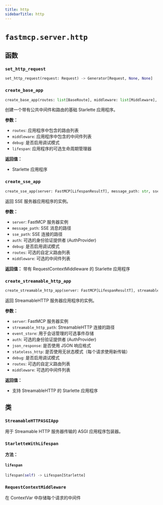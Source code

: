 ```yaml
---
title: http
sidebarTitle: http
---
```


# `fastmcp.server.http`

## 函数

### `set_http_request` <sup><a href="https://github.com/jlowin/fastmcp/blob/main/src/fastmcp/server/http.py#L74" target="_blank"><Icon icon="github" style="width: 14px; height: 14px;" /></a></sup>

```python
set_http_request(request: Request) -> Generator[Request, None, None]
```

### `create_base_app` <sup><a href="https://github.com/jlowin/fastmcp/blob/main/src/fastmcp/server/http.py#L98" target="_blank"><Icon icon="github" style="width: 14px; height: 14px;" /></a></sup>

```python
create_base_app(routes: list[BaseRoute], middleware: list[Middleware], debug: bool = False, lifespan: Callable | None = None) -> StarletteWithLifespan
```


创建一个带有公共中间件和路由的基础 Starlette 应用程序。

**参数：**
- `routes`: 应用程序中包含的路由列表
- `middleware`: 应用程序中包含的中间件列表
- `debug`: 是否启用调试模式
- `lifespan`: 应用程序的可选生命周期管理器

**返回值：**
- Starlette 应用程序


### `create_sse_app` <sup><a href="https://github.com/jlowin/fastmcp/blob/main/src/fastmcp/server/http.py#L126" target="_blank"><Icon icon="github" style="width: 14px; height: 14px;" /></a></sup>

```python
create_sse_app(server: FastMCP[LifespanResultT], message_path: str, sse_path: str, auth: AuthProvider | None = None, debug: bool = False, routes: list[BaseRoute] | None = None, middleware: list[Middleware] | None = None) -> StarletteWithLifespan
```


返回 SSE 服务器应用程序的实例。

**参数：**
- `server`: FastMCP 服务器实例
- `message_path`: SSE 消息的路径
- `sse_path`: SSE 连接的路径
- `auth`: 可选的身份验证提供者 (AuthProvider)
- `debug`: 是否启用调试模式
- `routes`: 可选的自定义路由列表
- `middleware`: 可选的中间件列表

**返回值：**
    带有 RequestContextMiddleware 的 Starlette 应用程序


### `create_streamable_http_app` <sup><a href="https://github.com/jlowin/fastmcp/blob/main/src/fastmcp/server/http.py#L231" target="_blank"><Icon icon="github" style="width: 14px; height: 14px;" /></a></sup>

```python
create_streamable_http_app(server: FastMCP[LifespanResultT], streamable_http_path: str, event_store: EventStore | None = None, auth: AuthProvider | None = None, json_response: bool = False, stateless_http: bool = False, debug: bool = False, routes: list[BaseRoute] | None = None, middleware: list[Middleware] | None = None) -> StarletteWithLifespan
```


返回 StreamableHTTP 服务器应用程序的实例。

**参数：**
- `server`: FastMCP 服务器实例
- `streamable_http_path`: StreamableHTTP 连接的路径
- `event_store`: 用于会话管理的可选事件存储
- `auth`: 可选的身份验证提供者 (AuthProvider)
- `json_response`: 是否使用 JSON 响应格式
- `stateless_http`: 是否使用无状态模式（每个请求使用新传输）
- `debug`: 是否启用调试模式
- `routes`: 可选的自定义路由列表
- `middleware`: 可选的中间件列表

**返回值：**
- 支持 StreamableHTTP 的 Starlette 应用程序


## 类

### `StreamableHTTPASGIApp` <sup><a href="https://github.com/jlowin/fastmcp/blob/main/src/fastmcp/server/http.py#L29" target="_blank"><Icon icon="github" style="width: 14px; height: 14px;" /></a></sup>


用于 Streamable HTTP 服务器传输的 ASGI 应用程序包装器。


### `StarletteWithLifespan` <sup><a href="https://github.com/jlowin/fastmcp/blob/main/src/fastmcp/server/http.py#L67" target="_blank"><Icon icon="github" style="width: 14px; height: 14px;" /></a></sup>

**方法：**

#### `lifespan` <sup><a href="https://github.com/jlowin/fastmcp/blob/main/src/fastmcp/server/http.py#L69" target="_blank"><Icon icon="github" style="width: 14px; height: 14px;" /></a></sup>

```python
lifespan(self) -> Lifespan[Starlette]
```

### `RequestContextMiddleware` <sup><a href="https://github.com/jlowin/fastmcp/blob/main/src/fastmcp/server/http.py#L82" target="_blank"><Icon icon="github" style="width: 14px; height: 14px;" /></a></sup>


在 ContextVar 中存储每个请求的中间件

